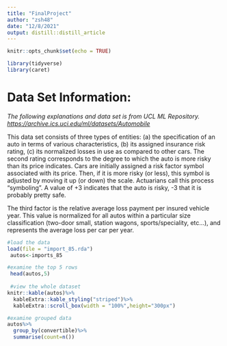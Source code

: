 ---
title: "FinalProject"
author: "zsh48"
date: "12/8/2021"
output: distill::distill_article
---

```{r setup, include=FALSE}
knitr::opts_chunk$set(echo = TRUE)

library(tidyverse)
library(caret)
```

# Data Set Information:

*The following explanations and data set is from UCL ML Repository. <https://archive.ics.uci.edu/ml/datasets/Automobile>*

This data set consists of three types of entities: (a) the specification of an auto in terms of various characteristics, (b) its assigned insurance risk rating, (c) its normalized losses in use as compared to other cars. The second rating corresponds to the degree to which the auto is more risky than its price indicates. Cars are initially assigned a risk factor symbol associated with its price. Then, if it is more risky (or less), this symbol is adjusted by moving it up (or down) the scale. Actuarians call this process "symboling". A value of +3 indicates that the auto is risky, -3 that it is probably pretty safe.

The third factor is the relative average loss payment per insured vehicle year. This value is normalized for all autos within a particular size classification (two-door small, station wagons, sports/speciality, etc...), and represents the average loss per car per year.

```{r}
#load the data
load(file = "import_85.rda")
 autos<-imports_85

#examine the top 5 rows
 head(autos,5)
 
 #view the whole dataset
knitr::kable(autos)%>%
  kableExtra::kable_styling("striped")%>%
  kableExtra::scroll_box(width = "100%",height="300px")

#examine grouped data
autos%>%
  group_by(convertible)%>%
  summarise(count=n())

```

